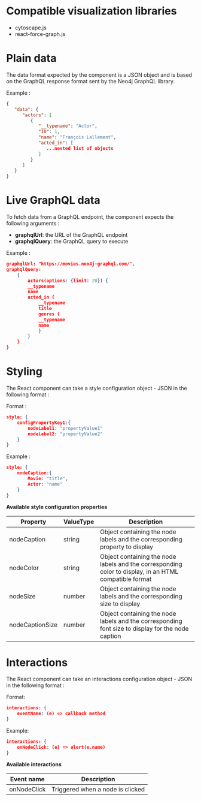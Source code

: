 <!-- Graph.mdx -->

# Compatible visualization libraries
* cytoscape.js
* react-force-graph.js

# Plain data
The data format expected by the component is a JSON object and is based on the GraphQL response format sent by the Neo4j GraphQL library.

Example :
```json
{
   "data": {
      "actors": [
         {
            "__typename": "Actor",
            "ID": 1,
            "name": "François Lallement",
            "acted_in": [
               ...nested list of objects
            ]
         }
      ]
   }
}
```

# Live GraphQL data
To fetch data from a GraphQL endpoint, the component expects the following arguments :
* **graphqlUrl**: the URL of the GraphQL endpoint
* **graphqlQuery**: the GraphQL query to execute

Example :
```json
graphqlUrl: "https://movies.neo4j-graphql.com/",
graphqlQuery:
    {
        actors(options: {limit: 20}) {
        __typename
        name
        acted_in {
            __typename
            title
            genres {
            __typename
            name
            }
        }
    }
}
```

# Styling
The React component can take a style configuration object - JSON in the following format :

Format :
```json
style: {
    configPropertyKey1:{
        nodeLabel1: "propertyValue1"
        nodeLabel2: "propertyValue2"
    }
}
```

Example :
```json
style: {
    nodeCaption:{
        Movie: "title",
        Actor: "name"
    }
}
```

**Available style configuration properties**

| Property | ValueType | Description |
| --- | --- | --- |
| nodeCaption | string | Object containing the node labels and the corresponding property to display |
| nodeColor | string | Object containing the node labels and the corresponding color to display, in an HTML compatible format |
| nodeSize | number | Object containing the node labels and the corresponding size to display |
| nodeCaptionSize | number | Object containing the node labels and the corresponding font size to display for the node caption |

# Interactions
The React component can take an interactions configuration object - JSON in the following format :

Format:
```json
interactions: {
    eventName: (e) => callback method
}
```

Example:
```json
interactions: {
    onNodeClick: (e) => alert(e.name)
}
```

**Available interactions**

| Event name | Description |
| --- | --- |
| onNodeClick | Triggered when a node is clicked |